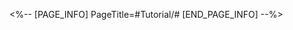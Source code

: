<%-- [PAGE_INFO]
PageTitle=#Tutorial/#
[END_PAGE_INFO] --%>
{{Tutorial
|sort      = 809501
|title     = 
|subtitle  = 
|type      = 
|about     = 
|image1    = Tutorial  1.png{{subst:void|<!--$UPLOAD:<<SpriteOutput/TutorialPic/TutorialPage_910101.png>-<Tutorial  1.png>-<Tutorial Files>>-->}}
|text1     = Your Stage Buff Rank {{Color|h|nobold=1|cannot be upgraded}} in this stage.<br />Defeating more enemies earns you more points. You will earn additional points if you have any {{Color|h|nobold=1|remaining Cycles}}.
}}
